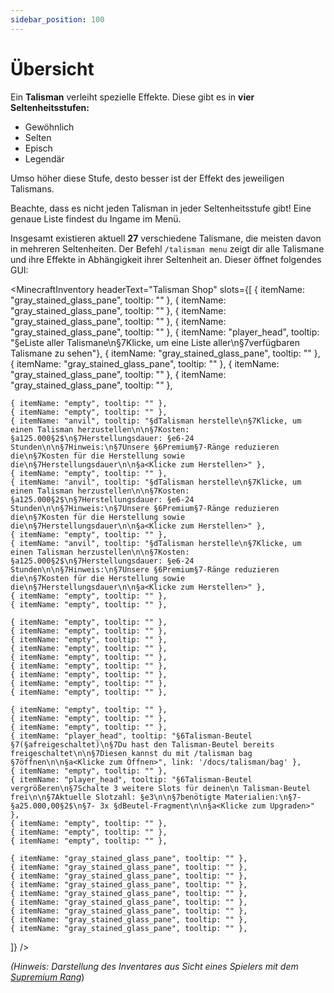 ```yaml
---
sidebar_position: 100
---
```




# Übersicht

Ein **Talisman** verleiht spezielle Effekte. Diese gibt es in **vier Seltenheitsstufen:** 
- Gewöhnlich
- Selten
- Episch
- Legendär

Umso höher diese Stufe, desto besser ist der Effekt des jeweiligen Talismans. 


<Admonition type="info" title="Hinweis!">
Beachte, dass es nicht jeden Talisman in jeder Seltenheitsstufe gibt! Eine genaue Liste findest du Ingame im Menü.
</Admonition>

Insgesamt existieren aktuell **27** verschiedene Talismane, die meisten davon in mehreren Seltenheiten. Der Befehl ```/talisman menu``` zeigt dir alle Talismane und ihre Effekte in Abhängigkeit ihrer Seltenheit an. Dieser öffnet folgendes GUI:

<MinecraftInventory 
  headerText="Talisman Shop" 
  slots={[
    { itemName: "gray_stained_glass_pane", tooltip: "" },
    { itemName: "gray_stained_glass_pane", tooltip: "" },
    { itemName: "gray_stained_glass_pane", tooltip: "" },
    { itemName: "gray_stained_glass_pane", tooltip: "" },
    { itemName: "player_head", tooltip: "§eListe aller Talismane\n§7Klicke, um eine Liste aller\n§7verfügbaren Talismane zu sehen"},
    { itemName: "gray_stained_glass_pane", tooltip: "" },
    { itemName: "gray_stained_glass_pane", tooltip: "" },
    { itemName: "gray_stained_glass_pane", tooltip: "" },
    { itemName: "gray_stained_glass_pane", tooltip: "" },

    { itemName: "empty", tooltip: "" },
    { itemName: "empty", tooltip: "" },
    { itemName: "anvil", tooltip: "§dTalisman herstelle\n§7Klicke, um einen Talisman herzustellen\n\n§7Kosten: §a125.000§2$\n§7Herstellungsdauer: §e6-24 Stunden\n\n§7Hinweis:\n§7Unsere §6Premium§7-Ränge reduzieren die\n§7Kosten für die Herstellung sowie die\n§7Herstellungsdauer\n\n§a<Klicke zum Herstellen>" },
    { itemName: "empty", tooltip: "" },
    { itemName: "anvil", tooltip: "§dTalisman herstelle\n§7Klicke, um einen Talisman herzustellen\n\n§7Kosten: §a125.000§2$\n§7Herstellungsdauer: §e6-24 Stunden\n\n§7Hinweis:\n§7Unsere §6Premium§7-Ränge reduzieren die\n§7Kosten für die Herstellung sowie die\n§7Herstellungsdauer\n\n§a<Klicke zum Herstellen>" },
    { itemName: "empty", tooltip: "" },
    { itemName: "anvil", tooltip: "§dTalisman herstelle\n§7Klicke, um einen Talisman herzustellen\n\n§7Kosten: §a125.000§2$\n§7Herstellungsdauer: §e6-24 Stunden\n\n§7Hinweis:\n§7Unsere §6Premium§7-Ränge reduzieren die\n§7Kosten für die Herstellung sowie die\n§7Herstellungsdauer\n\n§a<Klicke zum Herstellen>" },
    { itemName: "empty", tooltip: "" },
    { itemName: "empty", tooltip: "" },

    { itemName: "empty", tooltip: "" },
    { itemName: "empty", tooltip: "" },
    { itemName: "empty", tooltip: "" },
    { itemName: "empty", tooltip: "" },
    { itemName: "empty", tooltip: "" },
    { itemName: "empty", tooltip: "" },
    { itemName: "empty", tooltip: "" },
    { itemName: "empty", tooltip: "" },
    { itemName: "empty", tooltip: "" },

    { itemName: "empty", tooltip: "" },
    { itemName: "empty", tooltip: "" },
    { itemName: "empty", tooltip: "" },
    { itemName: "player_head", tooltip: "§6Talisman-Beutel §7(§afreigeschaltet)\n§7Du hast den Talisman-Beutel bereits freigeschaltet\n\n§7Diesen kannst du mit /talisman bag §7öffnen\n\n§a<Klicke zum Öffnen>", link: '/docs/talisman/bag' },
    { itemName: "empty", tooltip: "" },
    { itemName: "player_head", tooltip: "§6Talisman-Beutel vergrößeren\n§7Schalte 3 weitere Slots für deinen\n Talisman-Beutel frei\n\n§7Aktuelle Slotzahl: §e3\n\n§7benötigte Materialien:\n§7-§a25.000,00§2$\n§7- 3x §dBeutel-Fragment\n\n§a<Klicke zum Upgraden>" },
    { itemName: "empty", tooltip: "" },
    { itemName: "empty", tooltip: "" },
    { itemName: "empty", tooltip: "" },

    { itemName: "gray_stained_glass_pane", tooltip: "" },
    { itemName: "gray_stained_glass_pane", tooltip: "" },
    { itemName: "gray_stained_glass_pane", tooltip: "" },
    { itemName: "gray_stained_glass_pane", tooltip: "" },
    { itemName: "gray_stained_glass_pane", tooltip: "" },
    { itemName: "gray_stained_glass_pane", tooltip: "" },
    { itemName: "gray_stained_glass_pane", tooltip: "" },
    { itemName: "gray_stained_glass_pane", tooltip: "" },
    { itemName: "gray_stained_glass_pane", tooltip: "" },
  ]}
/>

 *(Hinweis: Darstellung des Inventares aus Sicht eines Spielers mit dem [Supremium Rang](https://shop.gommehd.net/items/1-monat-supremium)*)
